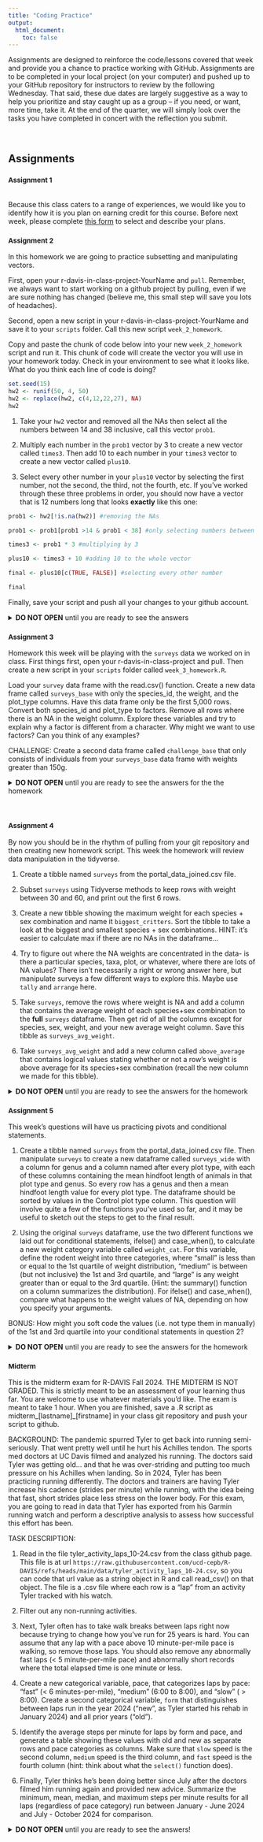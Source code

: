 ```yaml
---
title: "Coding Practice"
output:
  html_document:
    toc: false
---
```


Assignments are designed to reinforce the code/lessons covered that week and provide you a chance to practice working with GitHub. Assignments are to be completed in your local project (on your computer) and pushed up to your GitHub repository for instructors to review by the following Wednesday. That said, these due dates are largely suggestive as a way to help you prioritize and stay caught up as a group -- if you need, or want, more time, take it. At the end of the quarter, we will simply look over the tasks you have completed in concert with the reflection you submit.


<br>

## Assignments {.tabset .tabset-fade .tabset-pills}

### <small>Assignment 1</small>
<br>
Because this class caters to a range of experiences, we would like you to identify how it is you plan on earning credit for this course. Before next week, please complete [this form](https://docs.google.com/forms/d/1aGHZra8ucJb_vKVgj75PwCDnzt9Viw5gnoVK-Qm8bZk) to select and describe your plans.

### <small>Assignment 2</small>

In this homework we are going to practice subsetting and manipulating vectors.  

First, open your r-davis-in-class-project-YourName and `pull`. Remember, we always want to start working on a github project by pulling, even if we are sure nothing has changed (believe me, this small step will save you lots of headaches).

Second, open a new script in your r-davis-in-class-project-YourName and save it to your `scripts` folder. Call this new script `week_2_homework`. 

Copy and paste the chunk of code below into your new `week_2_homework` script and run it. This chunk of code will create the vector you will use in your homework today. Check in your environment to see what it looks like. What do you think each line of code is doing? 

```r
set.seed(15)
hw2 <- runif(50, 4, 50)
hw2 <- replace(hw2, c(4,12,22,27), NA)
hw2
```


1. Take your `hw2` vector and removed all the NAs then select all the numbers between 14 and 38 inclusive, call this vector `prob1`. 

2. Multiply each number in the `prob1` vector by 3 to create a new vector called `times3`. Then add 10 to each number in your `times3` vector to create a new vector called `plus10`. 

3. Select every other number in your `plus10` vector by selecting the first number, not the second, the third, not the fourth, etc. If you've worked through these three problems in order, you should now have a vector that is 12 numbers long that looks **exactly** like this one:

```r
prob1 <- hw2[!is.na(hw2)] #removing the NAs

prob1 <- prob1[prob1 >14 & prob1 < 38] #only selecting numbers between 14 and 38

times3 <- prob1 * 3 #multiplying by 3

plus10 <- times3 + 10 #adding 10 to the whole vector 

final <- plus10[c(TRUE, FALSE)] #selecting every other number
```

```r
final
```

Finally, save your script and push all your changes to your github account. 

<details>
<summary>**DO NOT OPEN** until you are ready to see the answers</summary>
```r

prob1 <- hw2[!is.na(hw2)] #removing the NAs

prob1 <- prob1[prob1 >14 & prob1 < 38] #only selecting numbers between 14 and 38

times3 <- prob1 * 3 #multiplying by 3

plus10 <- times3 + 10 #adding 10 to the whole vector 

final <- plus10[c(TRUE, FALSE)] #selecting every other number using logical subsetting

```
</details>


### <small>Assignment 3</small>

Homework this week will be playing with the `surveys` data we worked on in class. First things first, open your r-davis-in-class-project and pull. Then create a new script in your `scripts` folder called `week_3_homework.R`. 

Load your `survey` data frame with the read.csv() function. Create a new data frame called `surveys_base` with only the species_id, the weight, and the plot_type columns. Have this data frame only be the first 5,000 rows. Convert both species_id and plot_type to factors. Remove all rows where there is an NA in the weight column. Explore these variables and try to explain why a factor is different from a character. Why might we want to use factors? Can you think of any examples? 

CHALLENGE:
Create a second data frame called `challenge_base` that only consists of individuals from your `surveys_base` data frame with weights greater than 150g.  

<details>
<summary>**DO NOT OPEN** until you are ready to see the answers for the the homework</summary>
```r
#PROBLEM 1

surveys <- read.csv("data/portal_data_joined.csv") #reading the data in

colnames(surveys) #a list of the column names 

surveys_base <- surveys[1:5000, c(6, 9, 13)] #selecting rows 1:5000 and just columns 6, 9 and 13

surveys_base <- surveys_base[complete.cases(surveys_base), ] #selecting only the ROWS that have complete cases (no NAs) **Notice the comma was needed for this to work**

surveys_base$species_id <- factor(surveys_base$species_id) #converting factor data to character

surveys_base$plot_type <- factor(surveys_base$plot_type) #converting factor data to character

#Experimentation of factors
levels(surveys_base$species_id)
typeof(surveys_base$species_id)
class(surveys_base$species_id)

#CHALLENGE
challenge_base <- surveys_base[surveys_base[, 2]>150,] #selecting just the weights (column 2) that are greater than 150

```
</details>

<br> 

### <small>Assignment 4</small>

By now you should be in the rhythm of pulling from your git repository and then creating new homework script. This week the homework will review data manipulation in the tidyverse.

1. Create a tibble named `surveys` from the portal_data_joined.csv file.

2. Subset `surveys` using Tidyverse methods to keep rows with weight between 30 and 60, and print out the first 6 rows.

3. Create a new tibble showing the maximum weight for each species + sex combination and name it `biggest_critters`. Sort the tibble to take a look at the biggest and smallest species + sex combinations. HINT: it's easier to calculate max if there are no NAs in the dataframe...

4. Try to figure out where the NA weights are concentrated in the data- is there a particular species, taxa, plot, or whatever, where there are lots of NA values? There isn’t necessarily a right or wrong answer here, but manipulate surveys a few different ways to explore this. Maybe use `tally` and `arrange` here.

5. Take `surveys`, remove the rows where weight is NA and add a column that contains the average weight of each species+sex combination to the **full** `surveys` dataframe. Then get rid of all the columns except for species, sex, weight, and your new average weight column. Save this tibble as `surveys_avg_weight`.

6. Take `surveys_avg_weight` and add a new column called `above_average` that contains logical values stating whether or not a row’s weight is above average for its species+sex combination (recall the new column we made for this tibble).

<details>
<summary>**DO NOT OPEN** until you are ready to see the answers for the homework</summary>
```r
library(tidyverse)
#1
surveys <- read_csv("data/portal_data_joined.csv")

#2
surveys %>% 
  filter(weight > 30 & weight < 60)

#3
biggest_critters <- surveys %>% 
  filter(!is.na(weight)) %>% 
  group_by(species_id, sex) %>% 
  summarise(max_weight = max(weight))

biggest_critters %>% arrange(max_weight)

biggest_critters %>% arrange(desc(max_weight))

#4
surveys %>% 
  filter(is.na(weight)) %>% 
  group_by(species) %>% 
  tally() %>% 
  arrange(desc(n))

surveys %>% 
  filter(is.na(weight)) %>% 
  group_by(plot_id) %>% 
  tally() %>% 
  arrange(desc(n))

surveys %>% 
  filter(is.na(weight)) %>% 
  group_by(year) %>% 
  tally() %>% 
  arrange(desc(n))

#5
surveys_avg_weight <- surveys %>% 
  filter(!is.na(weight)) %>% 
  group_by(species_id, sex) %>% 
  mutate(avg_weight = mean(weight)) %>% 
  select(species_id, sex, weight, avg_weight)

surveys_avg_weight

#6
surveys_avg_weight <- surveys_avg_weight %>% 
  mutate(above_average = weight > avg_weight)

surveys_avg_weight

```
</details>

### <small>Assignment 5</small>

This week's questions will have us practicing pivots and conditional statements.

1. Create a tibble named `surveys` from the portal_data_joined.csv file. Then manipulate `surveys` to create a new dataframe called `surveys_wide` with a column for genus and a column named after every plot type, with each of these columns containing the mean hindfoot length of animals in that plot type and genus. So every row has a genus and then a mean hindfoot length value for every plot type. The dataframe should be sorted by values in the Control plot type column. This question will involve quite a few of the functions you've used so far, and it may be useful to sketch out the steps to get to the final result.

2. Using the original `surveys` dataframe, use the two different functions we laid out for conditional statements, ifelse() and case_when(), to calculate a new weight category variable called `weight_cat`. For this variable, define the rodent weight into three categories, where "small" is less than or equal to the 1st quartile of weight distribution, "medium" is between (but not inclusive) the 1st and 3rd quartile, and "large" is any weight greater than or equal to the 3rd quartile. (Hint: the summary() function on a column summarizes the distribution). For ifelse() and case_when(), compare what happens to the weight values of NA, depending on how you specify your arguments.

BONUS: How might you soft code the values (i.e. not type them in manually) of the 1st and 3rd quartile into your conditional statements in question 2?

<details>
<summary>**DO NOT OPEN** until you are ready to see the answers for the homework</summary>
```r
# 1
library(tidyverse)
surveys <- read_csv("data/portal_data_joined.csv")

surveys_wide <- surveys %>% 
  filter(!is.na(hindfoot_length)) %>% 
  group_by(genus, plot_type) %>% 
  summarise(mean_hindfoot = mean(hindfoot_length)) %>% 
  pivot_wider(names_from = plot_type, values_from = mean_hindfoot) %>% 
  arrange(Control)

# 2
summary(surveys$weight)
# The final "else" argument here, where I used the T ~ "large" applies even to NAs, which is not something we want
surveys %>% 
  mutate(weight_cat = case_when(
    weight <= 20.00 ~ "small",
    weight > 20.00 & weight < 48.00 ~ "medium",
    T ~ "large"
  ))

# To overcome this, case_when() allows us to not even use an "else" argument, and just specify the final argument to reduce confusion. This leaves NAs as is
surveys %>% 
  mutate(weight_cat = case_when(
    weight <= 20.00 ~ "small",
    weight > 20.00 & weight < 48.00 ~ "medium",
    weight >= 48.00 ~ "large"
  ))

# The "else" argument in ifelse() does not include NAs when specified, which is useful. The shortcoming, however, is that ifelse() does not allow you to leave out a final else argument, which means it is really important to always check the work on what that last argument assigns to.
surveys %>% 
  mutate(weight_cat = ifelse(weight <= 20.00, "small",
                             ifelse(weight > 20.00 & weight < 48.00, "medium","large")))

# BONUS:
summ <- summary(surveys$weight)
# Remember our indexing skills from the first weeks? Play around with single and double bracketing to see how it can extract values
summ[[2]]
summ[[5]]

# Then you can next these into your code
surveys %>% 
  mutate(weight_cat = case_when(
    weight >= summ[[2]] ~ "small",
    weight > summ[[2]] & weight < summ[[5]] ~ "medium",
    weight >= summ[[5]] ~ "large"
  ))

```
</details>



### <small>Midterm </small>

This is the midterm exam for R-DAVIS Fall 2024. THE MIDTERM IS NOT GRADED. This is strictly meant to be an assessment of your learning thus far. You are welcome to use whatever materials you'd like. The exam is meant to take 1 hour. When you are finished, save a .R script as midterm_[lastname]_[firstname] in your class git repository and push your script to github.

BACKGROUND: The pandemic spurred Tyler to get back into running semi-seriously. That went pretty well until he hurt his Achilles tendon. The sports med doctors at UC Davis filmed and analyzed his running. The doctors said Tyler was getting old... and that he was over-striding and putting too much pressure on his Achilles when landing. So in 2024, Tyler has been practicing running differently. The doctors and trainers are having Tyler increase his cadence (strides per minute) while running, with the idea being that fast, short strides place less stress on the lower body. For this exam, you are going to read in data that Tyler has exported from his Garmin running watch and perform a descriptive analysis to assess how successful this effort has been.

TASK DESCRIPTION: 

1. Read in the file tyler_activity_laps_10-24.csv from the class github page. This file is at url `https://raw.githubusercontent.com/ucd-cepb/R-DAVIS/refs/heads/main/data/tyler_activity_laps_10-24.csv`, so you can code that url value as a string object in R and call read_csv() on that object. The file is a .csv file where each row is a "lap" from an activity Tyler tracked with his watch. 

2. Filter out any non-running activities. 

3. Next, Tyler often has to take walk breaks between laps right now because trying to change how you've run for 25 years is hard. You can assume that any lap with a pace above 10 minute-per-mile pace is walking, so remove those laps. You should also remove any abnormally fast laps (< 5 minute-per-mile pace) and abnormally short records where the total elapsed time is one minute or less. 

4. Create a new categorical variable, pace, that categorizes laps by pace: "fast" (< 6 minutes-per-mile), "medium" (6:00 to 8:00), and "slow" ( > 8:00). Create a second categorical variable, `form` that distinguishes between laps run in the year 2024 ("new", as Tyler started his rehab in January 2024) and all prior years ("old"). 

5. Identify the average steps per minute for laps by form and pace, and generate a table showing these values with old and new as separate rows and pace categories as columns. Make sure that `slow` speed is the second column, `medium` speed is the third column, and `fast` speed is the fourth column (hint: think about what the `select()` function does). 

6. Finally, Tyler thinks he's been doing better since July after the doctors filmed him running again and provided new advice. Summarize the minimum, mean, median, and maximum steps per minute results for all laps (regardless of pace category) run between January - June 2024 and July - October 2024 for comparison.

<details>
<summary>**DO NOT OPEN** until you are ready to see the answers! </summary>
```r
library(tidyverse)
url <- 'https://raw.githubusercontent.com/ucd-cepb/R-DAVIS/refs/heads/main/data/tyler_activity_laps_10-24.csv'
lap_dt <- read_csv(url)

running_laps <- lap_dt %>% 
  filter(sport == 'running') %>%
  filter(total_elapsed_time_s >= 60) %>%
  filter(minutes_per_mile < 10 & minutes_per_mile > 5) %>%
  mutate(pace_cat = case_when(minutes_per_mile < 6 ~ 'fast',
                           minutes_per_mile >=6 & minutes_per_mile < 8 ~ 'medium',
                           T ~ 'slow'),
         form = case_when(year == 2024 ~ 'new form',
                          T ~ 'old form'))

running_laps %>% group_by(form,pace_cat) %>% 
  summarize(avg_spm = mean(steps_per_minute)) %>%
  pivot_wider(id_cols = form,values_from = avg_spm,names_from = pace_cat) %>%
  select(form,slow,medium,fast)

running_laps %>% filter(form == 'new form') %>%
  mutate(months = ifelse(month %in% 1:6,'early 2024','late 2024')) %>%
  group_by(months) %>% 
  summarize(
    min_spm = min(steps_per_minute),
    median_spm = median(steps_per_minute),
    mean_spm = mean(steps_per_minute),
    max_spm = max(steps_per_minute))
```
<details>



### <small>Assignment 6</small>

For our week six homework, we are going to be practicing the skills we learned with ggplot during class. You will be happy to know that we are going to be using a brand new data set called `gapminder`. This data set is looking at statistics for a few different counties including population, GDP per capita, and life expectancy. Download the data using the code below. Remember, this code is looking for a folder called `data` to put the .csv in, so make sure you have a folder named `data`, or modify the code to the correct folder name. 

```r
library(tidyverse)

gapminder <- read_csv("https://ucd-r-davis.github.io/R-DAVIS/data/gapminder.csv") #ONLY change the "data" part of this path if necessary

```


1. First calculates mean life expectancy on each continent. Then create a plot that shows how life expectancy has changed over time in each continent. Try to do this all in one step using pipes! (aka, try not to create intermediate dataframes)

2. Look at the following code and answer the following questions. What do you think the `scale_x_log10()` line of code is achieving? What about the `geom_smooth()` line of code? 

*Challenge!* Modify the above code to size the points in proportion to the population of the country. 
**Hint:** Are you translating data to a visual feature of the plot?

**Hint:** There's no cost to tinkering! Try some code out and see what happens with or without particular elements.

```r

ggplot(gapminder, aes(x = gdpPercap, y = lifeExp)) +
    geom_point(aes(color = continent), size = .25) + 
    scale_x_log10() +
    geom_smooth(method = 'lm', color = 'black', linetype = 'dashed') +
    theme_bw()

```


3. Create a boxplot that shows the life expectency for Brazil, China, El Salvador, Niger, and the United States, with the data points in the backgroud using geom_jitter. Label the X and Y axis with "Country" and "Life Expectancy" and title the plot "Life Expectancy of Five Countries".

<details>
<summary>**DO NOT OPEN** until you are ready to see the answers! </summary>
```r

library(tidyverse)

#PROBLEM 1:

gapminder %>%
  group_by(continent, year) %>% 
  summarize(mean_lifeExp = mean(lifeExp)) %>% #calculating the mean life expectancy for each continent and year
  ggplot()+
  geom_point(aes(x = year, y = mean_lifeExp, color = continent))+ #scatter plot
  geom_line(aes(x = year, y = mean_lifeExp, color = continent)) #line plot

#there are other ways to represent this data and answer this question. Try a facet wrap! Play around with themes and ggplotly!  



#PROBLEM 2:

#challenge answer
ggplot(gapminder, aes(x = gdpPercap, y = lifeExp)) +
    geom_point(aes(color = continent, size = pop)) + 
    scale_x_log10() +
    geom_smooth(method = 'lm', color = 'black', linetype = 'dashed') +
    theme_bw()


#PROBLEM 3: 

countries <- c("Brazil", "China", "El Salvador", "Niger", "United States") #create a vector with just the countries we are interested in

gapminder %>% 
  filter(country %in% countries) %>% 
  ggplot(aes(x = country, y = lifeExp))+
  geom_boxplot() +
  geom_jitter(alpha = 0.3, color = "blue")+
  theme_minimal() +
  ggtitle("Life Expectancy of Five Countries") + #title the figure
  theme(plot.title = element_text(hjust = 0.5)) + #centered the plot title
  xlab("Country") + ylab("Life Expectancy") #how to change axis names


```
</details>


### <small>Assignment 7</small>

For week 7, we're going to be working on 2 critical `ggplot` skills: recreating a graph from a dataset and **googling stuff**.

Our goal will be to make this final graph using the `gapminder` dataset:

```r
library(tidyverse)

gapminder <- read_csv("data/gapminder.csv")

pg <- gapminder %>% 
  select(country, year, pop, continent) %>% 
  filter(year > 2000) %>% 
  pivot_wider(names_from = year, values_from = pop) %>% 
  mutate(pop_change_0207 = `2007` - `2002`)
```

```r
pg %>% 
  filter(continent != "Oceania") %>% 
  ggplot(aes(x = reorder(country, pop_change_0207), y = pop_change_0207)) +
  geom_col(aes(fill = continent)) +
  facet_wrap(~continent, scales = "free") +
  theme_bw() +
  scale_fill_viridis_d() +
  theme(axis.text.x = element_text(angle = 45, hjust = 1), 
        legend.position = "none") +
  xlab("Country") +
  ylab("Change in Population Between 2002 and 2007")

```

The x axis labels are all scrunched up because we can't make the image bigger on the webpage, but if you make it and then zoom it bigger in RStudio it looks much better.

We'll touch on some intermediate steps here, since it might take quite a few steps to get from start to finish. Here are some things to note:

1. To get the population difference between 2002 and 2007 for each country, it would probably be easiest to have a country in each row and a column for 2002 population and a column for 2007 population.

2. Notice the order of countries within each facet. You'll have to look up how to order them in this way.

3. Also look at how the axes are different for each facet. Try looking through `?facet_wrap` to see if you can figure this one out.

4. The color scale is different from the default- feel free to try out other color scales, just don't use the defaults!

5. The theme here is different from the default in a few ways, again, feel free to play around with other non-default themes.

6. The axis labels are rotated! Here's a hint: `angle = 45, hjust = 1`. It's up to you (and Google) to figure out where this code goes!

7. Is there a legend on this plot?

This lesson should illustrate a key reality of making plots in R, one that applies as much to experts as beginners: 10% of your effort gets the plot 90% right, and 90% of the effort is getting the plot perfect. `ggplot` is incredibly powerful for exploratory analysis, as you can get a good plot with only a few lines of code. It's also extremely flexible, allowing you to tweak nearly everything about a plot to get a highly polished final product, but these little tweaks can take a lot of time to figure out!

So if you spend most of your time on this lesson googling stuff, you're not alone!

<details>
<summary>**DO NOT OPEN** until you are ready to see the answers</summary>
```r
library(tidyverse)

gapminder <- read_csv("data/gapminder.csv")

pg <- gapminder %>% 
  select(country, year, pop, continent) %>% 
  filter(year > 2000) %>% 
  pivot_wider(names_from = year, values_from = pop) %>% 
  mutate(pop_change_0207 = `2007` - `2002`)

pg %>% 
  filter(continent != "Oceania") %>% 
  ggplot(aes(x = reorder(country, pop_change_0207), y = pop_change_0207)) +
  geom_col(aes(fill = continent)) +
  facet_wrap(~continent, scales = "free") +
  theme_bw() +
  scale_fill_viridis_d() +
  theme(axis.text.x = element_text(angle = 45, hjust = 1), 
        legend.position = "none") +
  xlab("Country") +
  ylab("Change in Population Between 2002 and 2007")
```
</details>

### <small>Assignment 8</small>

Let's look at some real data from Mauna Loa to try to format and plot. These meteorological data from Mauna Loa were collected every minute for the year 2001. *This dataset has 459,769 observations for 9 different metrics of wind, humidity, barometric pressure, air temperature, and precipitation.* Download this dataset [here](data/mauna_loa_met_2001_minute.rda). Save it to your `data/` folder. Alternatively, you can read the CSV directly from the R-DAVIS Github:
`mloa <- read_csv("https://raw.githubusercontent.com/gge-ucd/R-DAVIS/master/data/mauna_loa_met_2001_minute.csv")`

Use the [README](data/mauna_loa_README.txt) file associated with the Mauna Loa dataset to determine in what time zone the data are reported, and how missing values are reported in each column. With the `mloa` data.frame, remove observations with missing values in rel_humid, temp_C_2m, and windSpeed_m_s. Generate a column called "datetime" using the year, month, day, hour24, and min columns. Next, create a column called "datetimeLocal" that converts the datetime column to Pacific/Honolulu time (*HINT*: look at the lubridate function called `with_tz()`). Then, use dplyr to calculate the mean hourly temperature each month using the temp_C_2m column and the datetimeLocal columns. (*HINT*: Look at the lubridate functions called `month()` and `hour()`). Finally, make a ggplot scatterplot of the mean monthly temperature, with points colored by local hour.

Answers:
<details>
<summary>**DO NOT OPEN** until you are ready to see the answers</summary>
```r
library(tidyverse)
library(lubridate)
## Data import
mloa <- read_csv("https://raw.githubusercontent.com/ucd-r-davis/R-DAVIS/master/data/mauna_loa_met_2001_minute.csv")

mloa2 = mloa %>%
  # Remove NA's
  filter(rel_humid != -99) %>%
  filter(temp_C_2m != -999.9) %>%
  filter(windSpeed_m_s != -999.9) %>%
  # Create datetime column (README indicates time is in UTC)
  mutate(datetime = ymd_hm(paste0(year,"-", 
                                  month, "-", 
                                  day," ", 
                                  hour24, ":", 
                                  min), 
                           tz = "UTC")) %>%
  # Convert to local time
  mutate(datetimeLocal = with_tz(datetime, tz = "Pacific/Honolulu"))

## Aggregate and plot
mloa2 %>%
  # Extract month and hour from local time column
  mutate(localMon = month(datetimeLocal, label = TRUE),
         localHour = hour(datetimeLocal)) %>%
  # Group by local month and hour
  group_by(localMon, localHour) %>%
  # Calculate mean temperature
  summarize(meantemp = mean(temp_C_2m)) %>%
  # Plot
  ggplot(aes(x = localMon,
             y = meantemp)) +
  # Color points by local hour
  geom_point(aes(col = localHour)) +
  # Use a nice color ramp
  scale_color_viridis_c() +
  # Label axes, add a theme
  xlab("Month") +
  ylab("Mean temperature (degrees C)") +
  theme_classic()
```
</details>

### <small>Assignment 9</small>
In this assignment, you'll use the iteration skills we built in the course to apply functions to an entire dataset.

Let's load the surveys dataset:

```r
surveys <- read.csv("data/portal_data_joined.csv")
```

1) Using a for loop, print to the console the longest species name of each taxon. Hint: the function nchar() gets you the number of characters in a string.

Next let's load the Mauna Loa dataset from last week.

```r
mloa <- read_csv("https://raw.githubusercontent.com/ucd-cepb/R-DAVIS/master/data/mauna_loa_met_2001_minute.csv")
```

2) Use the map function from purrr to print the max of each of the following columns: "windDir","windSpeed_m_s","baro_hPa","temp_C_2m","temp_C_10m","temp_C_towertop","rel_humid",and "precip_intens_mm_hr". 

3) Make a function called C_to_F that converts Celsius to Fahrenheit. Hint: first you need to multiply the Celsius temperature by 1.8, then add 32. Make three new columns called "temp_F_2m", "temp_F_10m", and "temp_F_towertop" by applying this function to columns "temp_C_2m", "temp_C_10m", and "temp_C_towertop". Bonus: can you do this by using map_df? Don't forget to name your new columns "temp_F..." and not "temp_C..."!

Challenge: Use lapply to create a new column of the surveys dataframe that includes the genus and species name together as one string.
<details>
<summary>**DO NOT OPEN** until you are ready to see the answers</summary>
```r
#part 1
for(i in unique(surveys$taxa)){
  mytaxon <- surveys[surveys$taxa == i,]
  longestnames <- mytaxon[nchar(mytaxon$species) == max(nchar(mytaxon$species)),] %>% select(species)
  print(paste0("The longest species name(s) among ", i, "s is/are: "))
  print(unique(longestnames$species))
}

#part 2
mycols <- mloa %>% select("windDir","windSpeed_m_s","baro_hPa","temp_C_2m","temp_C_10m","temp_C_towertop","rel_humid", "precip_intens_mm_hr")
mycols %>% map(max, na.rm = T)

#part 3
C_to_F <- function(x){
  x * 1.8 + 32
}

mloa$temp_F_2m <- C_to_F(mloa$temp_C_2m)
mloa$temp_F_10m <- C_to_F(mloa$temp_C_10m)
mloa$temp_F_towertop <- C_to_F(mloa$temp_C_towertop)

#Bonus:
mloa %>% select(c("temp_C_2m", "temp_C_10m", "temp_C_towertop")) %>% map_df(C_to_F) %>% rename("temp_F_2m"="temp_C_2m", "temp_F_10m"="temp_C_10m", "temp_F_towertop"="temp_C_towertop") %>% cbind(mloa)

#challenge
surveys$genusspecies <- lapply(1:length(surveys$species), function(i){
  paste0(surveys$genus[i], " ", surveys$species[i])
})

```
</details>

### <small>Reflection</small> 

-   Complete the [post-course credit reflection](https://docs.google.com/forms/d/e/1FAIpQLScR_AUTFx4Q9tL2QJumIEeOGdwFvyEsrqrZMXkwAqi2AzBFRw/viewform?usp=sharing)



### <small>Final </small>

This is the final exam for R-DAVIS Fall 2024. THE FINAL IS NOT GRADED. This is strictly meant to be an assessment of your learning thus far. You are welcome to use whatever materials you'd like. The exam is meant to take 1 hour. When you are finished, save a .R script as final_[lastname]_[firstname] in your class git repository and push your script to github.

BACKGROUND: For the midterm, you compared Tyler's old running data with recent data to analyze to see if there was any difference in strides-per-minute (SPM). On July 1, 2024, Tyler went to a follow-up appointment with the UCD Sports Medicine clinic, and they told him that has cadence was still too low, and that his form was perhaps *more* damaging than it had been. The technician gave Tyler some training cues, as well as the advice that "elite professional runners are at least 180 strides-per-minute, so aim for that". 

Tyler looked into it, and found out that:
#1 Tyler is not an elite professional runner
#2 That 180 number was based on strides counted in the 1984 MEN'S OLYMPIC 10K FINAL (seriously, this is true)
given these two facts, the conclusion (since confirmed with technician) is that what really matters is not just high cadence but a positive relationship between cadence and speed. Perform the tasks below to analyze whether Tyler's SPM appears responsive to changes in pace, and more importantly whether things have improved since the July 1 check-up.

TASK DESCRIPTION: 

1. Read in the file tyler_activity_laps_12-6.csv from the class github page. This file is at url `https://raw.githubusercontent.com/UCD-R-DAVIS/R-DAVIS/refs/heads/main/data/tyler_activity_laps_12-6.csv`, so you can code that url value as a string object in R and call read_csv() on that object. The file is a .csv file where each row is a "lap" from an activity Tyler tracked with his watch. 

2. Filter out any non-running activities. 

3. We are interested in *normal* running. You can assume that any lap with a pace above 10 `minutes_per_mile` pace is walking, so remove those laps. You should also remove any abnormally fast laps (< 5 `minute_per_mile` pace) and abnormally short records where the total elapsed time is one minute or less. 

4. Group observations into three time periods corresponding to pre-2024 running, Tyler's initial rehab efforts from January to June of this year, and activities from July to the present. 

5. Make a scatter plot that graphs SPM over speed by lap.

6. Make 5 aesthetic changes to the plot to improve the visual. 

7. Add trendlines to the plot to show the relationship between speed and SPM for each of the three time periods (hint: you might want to check out geom_smooth)

8. Does this relationship maintain or break down as Tyler gets tired? Focus just on post-intervention runs (after July 1, 2024). Make a plot (of your choosing) that shows SPM vs. speed by *lap*. Use the `timestamp` indicator to assign lap numbers, assuming that all laps on a given day correspond to the same run (hint: check out the `rank` function). Select only laps 1-3 (Tyler never runs more than three miles these days). Make a plot that shows SPM, speed, *and* lap number (pick a visualization that you think best shows these three variables).

<details>
<summary>**DO NOT OPEN** until you are ready to see the answers! </summary>
```r
library(tidyverse)

url <- 'https://raw.githubusercontent.com/UCD-R-DAVIS/R-DAVIS/refs/heads/main/data/tyler_activity_laps_12-6.csv'
local_url <- 'data/tyler_activity_laps_12-6.csv'
lap_dt <- read_csv(local_url)

running_laps <- lap_dt %>% 
  filter(sport == 'running') %>%
  filter(total_elapsed_time_s >= 60) %>%
  filter(minutes_per_mile < 10 & minutes_per_mile > 5) %>%
        mutate(form = case_when(year < 2024 ~ 'pre-2024',
                          month < 7 & year == 2024 ~ 'early-2024',
                          T ~ 'late-2024'))

ggplot(running_laps,aes(y = steps_per_minute,x = minutes_per_mile,color = form)) + 
  geom_point(alpha = 0.2,pch = 19) + 
  scale_x_reverse() + 
  theme_bw() + scale_color_brewer(type='qual',palette = 3) + 
  ggtitle("steps-per-minute vs. mile pace") +
  labs(xlab = 'mile pace (minutes-per-mile)',ylab = 'steps-per-minute') +
  geom_smooth(method = 'gam') 
library(lubridate)
late2024_laps <- running_laps |> 
  filter(year>2023 & month > 6) |>
  mutate(date = date(timestamp)) |>
  group_by(date) |> 
  mutate(lap = rank(timestamp)) |>
  filter(lap < 4)

ggplot(data = late2024_laps,aes(x=minutes_per_mile,y = steps_per_minute,colour = as.factor(lap))) + 
  scale_x_reverse() + 
  geom_point() +
  scale_color_brewer(type='qual',palette = 2,name = 'lap') +
  geom_smooth(method = 'lm') +
  theme_bw() +
  theme(legend.position = c(0.8,0.2))
```
</details>
